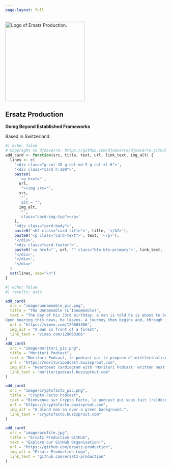 ```yaml
---
page-layout: full
---
```


::: banner
![](image/profile.jpg){.circular width="250px" fig-align="center" alt="Logo of Ersatz Production."}

::: centered
# Ersatz Production

**Going Beyond Established Frameworks**

Based in Switzerland
:::
:::

```r
#| echo: false
# Copyright to djnavarro: https://github.com/djnavarro/djnavarro.github.io/blob/main/index.qmd
add_card <- function(src, title, text, url, link_text, img_alt) {
  lines <- c(
    '<div class="g-col-18 g-col-md-9 g-col-xl-6">',
    '<div class="card h-100">',
    paste0(
      '<a href="', 
      url, 
      '"><img src="', 
      src, 
      '"',
      'alt = "',
      img_alt,
      '"',
      'class="card-img-top"></a>'
    ),
    '<div class="card-body">',
    paste0('<h2 class="card-title">', title, '</h2>'),
    paste0('<p class="card-text">', text, '</p>'),
    '</div>',
    '<div class="card-footer">',
    paste0('<a href="', url, '" class="btn btn-primary">', link_text, '</a>'),
    '</div>',
    '</div>',
    '</div>'
  )
  cat(lines, sep="\n")
}
```

::: grid
```r
#| echo: false
#| results: asis

add_card(
  src = "image/unnameable_pic.png",
  title = "The Unnameable (L’Innommable)", 
  text = "The day of his 33rd birthday, a man is told he is about to be a father.
Upon hearing this news, he leaves. A journey then begins and, through improbable encounters and situations, he will learn about his surroundings and about himself.",
  url = "https://vimeo.com/129663366",
  img_alt = "A man in front of a forest",
  link_text = "vimeo.com/129663366"
)
add_card(
  src = "image/morituri_pic.png",
  title = "Morituri Podcast", 
  text = "Morituri Podcast, le podcast qui te propose d’intellectualiser ce qui ne devrait jamais l’être en partant des morts les plus insolites de l'histoire.",
  url = "https://morituripodcast.buzzsprout.com",
  img_alt = "Heartbeat cardiogram with 'Morituri Podcast' written next to it",
  link_text = "morituripodcast.buzzsprout.com"
)

add_card(
  src = "image/cryptofacto_pic.png",
  title = "Crypto Facto Podcast", 
  text = "Bienvenue sur Crypto Facto, le podcast qui vous fait (re)découvrir les protocoles blockchains et les crypto-monnaies. Je partage ce que je comprends et ce que je fais pour que ce soit aussi utile au plus grand nombre. Au programme, des petits épisodes pour poser quelques bases, des dossiers complets sur des protocoles et des entretiens de partage d'expérience. Merci d'être passé par là et bonne écoute.",
  url = "https://cryptofacto.buzzsprout.com",
  img_alt = "A blond man an over a green background.",
  link_text = "cryptofacto.buzzsprout.com"
)

add_card(
  src = "image/profile.jpg",
  title = "Ersatz Production GitHub", 
  text = "Explore our GitHub Organisation!",
  url = "https://github.com/ersatz-production",
  img_alt = "Ersatz Production Logo",
  link_text = "github.com/ersatz-production"
)
```
:::



<!-- verification -->

<a rel="me" style="display:none" href="https://github.com/ersatz-production">Hidden link used to verify my account on GitHub</a>
